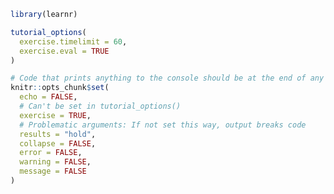 ```r
library(learnr)

tutorial_options(
  exercise.timelimit = 60,
  exercise.eval = TRUE
)

# Code that prints anything to the console should be at the end of any one chunk
knitr::opts_chunk$set(
  echo = FALSE,
  # Can't be set in tutorial_options()
  exercise = TRUE,
  # Problematic arguments: If not set this way, output breaks code
  results = "hold",
  collapse = FALSE,
  error = FALSE,
  warning = FALSE,
  message = FALSE
)
```
